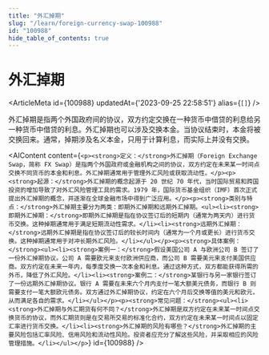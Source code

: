 ```yaml
---
title: "外汇掉期"
slug: "/learn/foreign-currency-swap-100988"
id: "100988"
hide_table_of_contents: true
---
```



# 外汇掉期

<ArticleMeta id={100988} updatedAt={'2023-09-25 22:58:51'} alias={`[]`} />
<div className='border-solid border-b border-t-0 my-4 border-[var(--ifm-color-gray-300)]' />

外汇掉期是指两个外国政府间的协议，双方约定交换在一种货币中借贷的利息给另一种货币中借贷的利息。外汇掉期也可以涉及交换本金。当协议结束时，本金将被交换回来。通常，掉期涉及名义本金，只用于计算利息，而实际上并没有交换。

<AIContent content={`<p><strong>定义：</strong>外汇掉期（Foreign Exchange Swap，简称 FX Swap）是指两个外国政府或金融机构之间的协议，双方约定在未来某一时间点交换不同货币的本金和利息。外汇掉期通常用于管理外汇风险或获取流动性。</p><p><strong>起源：</strong>外汇掉期的概念起源于 20 世纪 70 年代，当时国际贸易和跨国投资的增加导致了对外汇风险管理工具的需求。1979 年，国际货币基金组织（IMF）首次正式提出外汇掉期的概念，并逐渐在全球金融市场中得到广泛应用。</p><p><strong>类别与特点：</strong>外汇掉期主要分为两类：即期外汇掉期和远期外汇掉期。<ul><li><strong>即期外汇掉期：</strong>即期外汇掉期是指在协议签订后的短期内（通常为两天内）进行货币交换。这种掉期通常用于满足短期流动性需求。</li><li><strong>远期外汇掉期：</strong>远期外汇掉期是指在协议签订后的较长时间内（通常为一个月或更长）进行货币交换。这种掉期通常用于对冲长期外汇风险。</li></ul></p><p><strong>具体案例：</strong><ul><li><strong>案例一：</strong>假设美国公司 A 与欧洲公司 B 签订了一份外汇掉期协议。公司 A 需要欧元来支付欧洲供应商，而公司 B 需要美元来支付美国供应商。双方约定在未来一年内，每季度交换一次本金和利息。通过这种方式，双方都能获得所需的外币，降低了外汇风险。</li><li><strong>案例二：</strong>某银行与另一家银行签订了一份远期外汇掉期协议。银行 A 需要在未来六个月内支付一笔大额美元债务，而银行 B 则需要支付一笔大额欧元债务。双方通过外汇掉期协议，约定在六个月后交换等值的美元和欧元，从而满足各自的需求。</li></ul></p><p><strong>常见问题：</strong><ul><li><strong>外汇掉期与外汇期货有何不同？</strong>外汇掉期是双方约定在未来某一时间点交换货币的协议，而外汇期货则是在交易所交易的标准化合约，双方约定在未来某一时间点以固定汇率进行货币交换。</li><li><strong>外汇掉期的风险有哪些？</strong>外汇掉期的主要风险包括汇率风险、信用风险和流动性风险。投资者应充分了解这些风险，并采取相应的风险管理措施。</li></ul></p>`} id={100988} />
